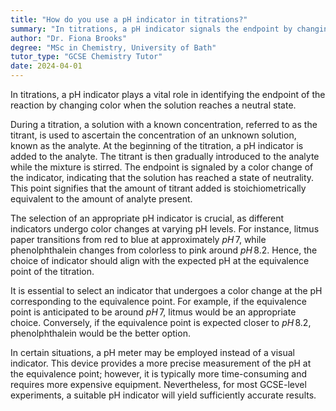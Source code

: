 ```yaml
---
title: "How do you use a pH indicator in titrations?"
summary: "In titrations, a pH indicator signals the endpoint by changing color, indicating when the solution reaches neutrality."
author: "Dr. Fiona Brooks"
degree: "MSc in Chemistry, University of Bath"
tutor_type: "GCSE Chemistry Tutor"
date: 2024-04-01
---
```


In titrations, a pH indicator plays a vital role in identifying the endpoint of the reaction by changing color when the solution reaches a neutral state.

During a titration, a solution with a known concentration, referred to as the titrant, is used to ascertain the concentration of an unknown solution, known as the analyte. At the beginning of the titration, a pH indicator is added to the analyte. The titrant is then gradually introduced to the analyte while the mixture is stirred. The endpoint is signaled by a color change of the indicator, indicating that the solution has reached a state of neutrality. This point signifies that the amount of titrant added is stoichiometrically equivalent to the amount of analyte present.

The selection of an appropriate pH indicator is crucial, as different indicators undergo color changes at varying pH levels. For instance, litmus paper transitions from red to blue at approximately $pH \, 7$, while phenolphthalein changes from colorless to pink around $pH \, 8.2$. Hence, the choice of indicator should align with the expected pH at the equivalence point of the titration.

It is essential to select an indicator that undergoes a color change at the pH corresponding to the equivalence point. For example, if the equivalence point is anticipated to be around $pH \, 7$, litmus would be an appropriate choice. Conversely, if the equivalence point is expected closer to $pH \, 8.2$, phenolphthalein would be the better option.

In certain situations, a pH meter may be employed instead of a visual indicator. This device provides a more precise measurement of the pH at the equivalence point; however, it is typically more time-consuming and requires more expensive equipment. Nevertheless, for most GCSE-level experiments, a suitable pH indicator will yield sufficiently accurate results.
    